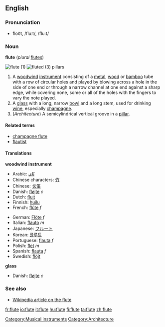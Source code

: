 ==English==
===Pronunciation===
*floo͞t, /fluːt/, /flu:t/

===Noun===
'''flute''' (''plural'' [[flutes]])

[[Image:Flute.jpg|thumb|flute (1)]]
[[Image:Cincinnati-life-insurance-building-detail.jpg|thumb|fluted (3) [[pillar]]s]]

#[[Category:Musical instruments]] A [[woodwind]] [[instrument]] consisting of a [[metal]], [[wood]] or [[bamboo]] tube with a row of circular holes and played by blowing across a hole in the side of one end or through a narrow channel at one end against a sharp edge, while covering none, some or all of the holes with the fingers to vary the note played.
#A [[glass]] with a long, narrow [[bowl]] and a long stem, used for drinking [[wine]], especially [[champagne]]. <!--Note: "bowl" is the correct term to use here - confirmed at http://66.102.9.104/search?q=cache:N9GMnphl-vcJ:www.daacs.org/aboutDatabase/pdf/cataloging/Glass.pdf+%22parts+of+a+glass%22+stem&hl=en -->
#(''Architecture'') A semicylindrical vertical groove in a [[pillar]]. 

====Related terms====
*[[champagne flute]]
*[[flautist]]

====Translations====
'''woodwind instrument'''
{{top}}
*Arabic: [[نّاي]]
*Chinese characters: [[竹]]
*Chinese: [[长笛]]
*Danish: [[fløjte]] ''c''
*Dutch: [[fluit]]
*Finnish: [[huilu]]
*French: [[flûte]] ''f''
{{mid}}
*German: [[Flöte]] ''f''
*Italian: [[flauto]] ''m''
*Japanese: [[フルート]]
*Korean: [[플루트]]
*Portuguese: [[flauta]] ''f''
*Polish: [[flet]] ''m''
*Spanish: [[flauta]] ''f''
*Swedish: [[flöjt]]
{{bottom}}

'''glass'''
{{top}}
*Danish: [[fløjte]] ''c''
{{mid}}
{{bottom}}

===See also===
*[[w:flute|Wikipedia article on the flute]]
[[Category:Architecture]]

[[fr:flute]]
[[io:flute]]
[[it:flute]]
[[hu:flute]]
[[fi:flute]]
[[ta:flute]]
[[zh:flute]]